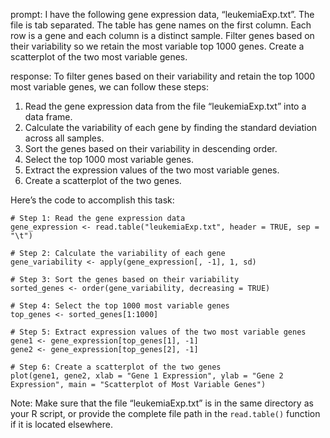 prompt:
I have the following gene expression data, "leukemiaExp.txt". The file is tab separated. The table has gene names on the first column. Each row is a gene and each column is a distinct sample. Filter genes based on their variability so we retain the most variable top 1000 genes. Create a scatterplot of the two most variable genes.

response:
To filter genes based on their variability and retain the top 1000 most variable genes, we can follow these steps:

1. Read the gene expression data from the file "leukemiaExp.txt" into a data frame.
2. Calculate the variability of each gene by finding the standard deviation across all samples.
3. Sort the genes based on their variability in descending order.
4. Select the top 1000 most variable genes.
5. Extract the expression values of the two most variable genes.
6. Create a scatterplot of the two genes.

Here's the code to accomplish this task:

```
# Step 1: Read the gene expression data
gene_expression <- read.table("leukemiaExp.txt", header = TRUE, sep = "\t")

# Step 2: Calculate the variability of each gene
gene_variability <- apply(gene_expression[, -1], 1, sd)

# Step 3: Sort the genes based on their variability
sorted_genes <- order(gene_variability, decreasing = TRUE)

# Step 4: Select the top 1000 most variable genes
top_genes <- sorted_genes[1:1000]

# Step 5: Extract expression values of the two most variable genes
gene1 <- gene_expression[top_genes[1], -1]
gene2 <- gene_expression[top_genes[2], -1]

# Step 6: Create a scatterplot of the two genes
plot(gene1, gene2, xlab = "Gene 1 Expression", ylab = "Gene 2 Expression", main = "Scatterplot of Most Variable Genes")
```

Note: Make sure that the file "leukemiaExp.txt" is in the same directory as your R script, or provide the complete file path in the `read.table()` function if it is located elsewhere.
